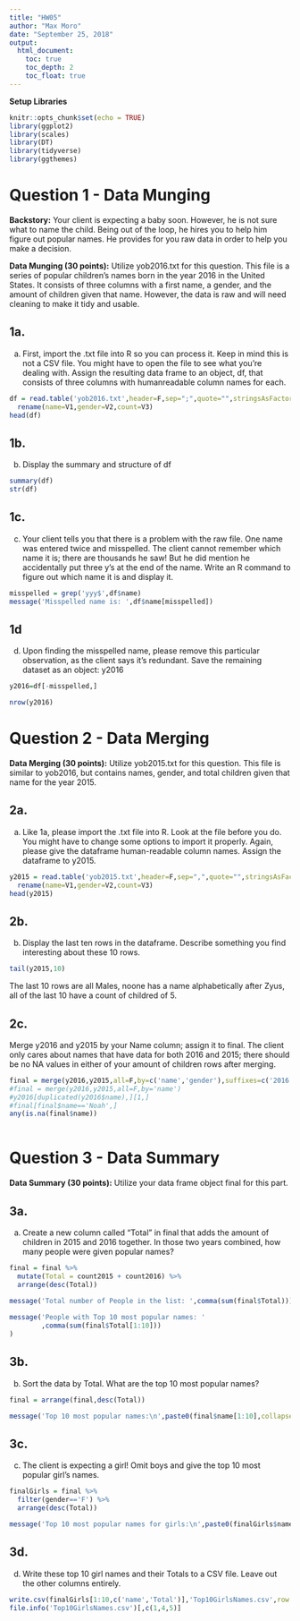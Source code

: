```yaml
---
title: "HW05"
author: "Max Moro"
date: "September 25, 2018"
output:
  html_document:
    toc: true
    toc_depth: 2
    toc_float: true
---
```


**Setup Libraries **

```r
knitr::opts_chunk$set(echo = TRUE)
library(ggplot2)
library(scales)
library(DT)
library(tidyverse)
library(ggthemes)
```

# Question 1 - Data Munging 

**Backstory:** Your client is expecting a baby soon. However, he is not sure what to name the child. Being out of the loop, he hires you to help him figure out popular names. He provides for you raw data in order to help you make a decision.

**Data Munging (30 points):** Utilize yob2016.txt for this question. This file is a series of popular children’s names born in the year 2016 in the United States. It consists of three columns with a first name, a gender, and the amount of children given that name. However, the data is raw and will need cleaning to make it tidy and usable.

## 1a.

a. First, import the .txt file into R so you can process it. Keep in mind this is not a CSV file. You might have to open the file to see what you’re dealing with. Assign the resulting data frame to an object, df, that consists of three columns with humanreadable column names for each.

```r
df = read.table('yob2016.txt',header=F,sep=";",quote="",stringsAsFactors = F) %>%
  rename(name=V1,gender=V2,count=V3)
head(df)
```

## 1b.
b. Display the summary and structure of df

```r
summary(df)
str(df)
```

## 1c.

c. Your client tells you that there is a problem with the raw file. One name was entered twice and misspelled. The client cannot remember which name it is; there are thousands he saw! But he did mention he accidentally put three y’s at the end of the name. Write an R command to figure out which name it is and display it.

```r
misspelled = grep('yyy$',df$name)
message('Misspelled name is: ',df$name[misspelled])
```

## 1d

d. Upon finding the misspelled name, please remove this particular observation, as the client says it’s redundant. Save the remaining dataset as an object: y2016

```r
y2016=df[-misspelled,]

nrow(y2016)
```

# Question 2 - Data Merging

**Data Merging (30 points):** Utilize yob2015.txt for this question. This file is similar to yob2016, but contains names, gender, and total children given that name for the year 2015.

## 2a.

a. Like 1a, please import the .txt file into R. Look at the file before you do. You might have to change some options to import it properly. Again, please give the dataframe human-readable column names. Assign the dataframe to y2015.

```r
y2015 = read.table('yob2015.txt',header=F,sep=",",quote="",stringsAsFactors = F) %>%
  rename(name=V1,gender=V2,count=V3)
head(y2015)
```
## 2b.

b. Display the last ten rows in the dataframe. Describe something you find interesting about these 10 rows.

```r
tail(y2015,10)
```

The last 10 rows are all Males, noone has a name alphabetically after Zyus, all of the last 10 have a count of childred of 5.


## 2c.

Merge y2016 and y2015 by your Name column; assign it to final. The client only cares about names that have data for both 2016 and 2015; there should be no NA values in either of your amount of children rows after merging.

```r
final = merge(y2016,y2015,all=F,by=c('name','gender'),suffixes=c('2016','2015')) 
#final = merge(y2016,y2015,all=F,by='name')
#y2016[duplicated(y2016$name),][1,]
#final[final$name=='Noah',]
any(is.na(final$name))
  
```

# Question 3 - Data Summary 

**Data Summary (30 points):** Utilize your data frame object final for this part.

## 3a.

a. Create a new column called “Total” in final that adds the amount of children in 2015 and 2016 together. In those two years combined, how many people were given popular names?

```r
final = final %>% 
  mutate(Total = count2015 + count2016) %>%
  arrange(desc(Total))

message('Total number of People in the list: ',comma(sum(final$Total)))
        
message('People with Top 10 most popular names: '
        ,comma(sum(final$Total[1:10]))
)
```

## 3b.

b. Sort the data by Total. What are the top 10 most popular names?

```r
final = arrange(final,desc(Total))

message('Top 10 most popular names:\n',paste0(final$name[1:10],collapse=', ')) 
```

## 3c.

c. The client is expecting a girl! Omit boys and give the top 10 most popular girl’s names.

```r
finalGirls = final %>%
  filter(gender=='F') %>%
  arrange(desc(Total))

message('Top 10 most popular names for girls:\n',paste0(finalGirls$name[1:10],collapse=', ')) 
```

## 3d.

d. Write these top 10 girl names and their Totals to a CSV file. Leave out the other columns entirely.


```r
write.csv(finalGirls[1:10,c('name','Total')],'Top10GirlsNames.csv',row.names = F)
file.info('Top10GirlsNames.csv')[,c(1,4,5)]

```

